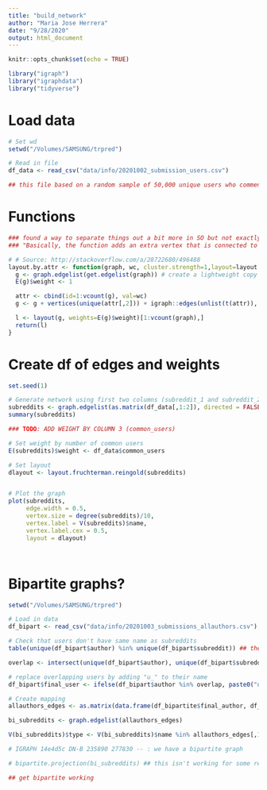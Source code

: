 ```yaml
---
title: "build_network"
author: "Maria Jose Herrera"
date: "9/28/2020"
output: html_document
---
```


```r
knitr::opts_chunk$set(echo = TRUE)
```

```r
library("igraph")
library("igraphdata")
library("tidyverse")
```


# Load data
```r
# Set wd
setwd("/Volumes/SAMSUNG/trpred")

# Read in file
df_data <- read_csv("data/info/20201002_submission_users.csv")

## this file based on a random sample of 50,000 unique users who commented, across all the subreddits

```

# Functions
```r
### found a way to separate things out a bit more in SO but not exactly sure how it does so....leaving it here for now
### "Basically, the function adds an extra vertex that is connected to all vertices belonging to the same community. The layout is calculated based on the new graph. Since each community is now connected by a common vertex, they tend to cluster together."

# # Source: http://stackoverflow.com/a/28722680/496488
layout.by.attr <- function(graph, wc, cluster.strength=1,layout=layout.auto) {
  g <- graph.edgelist(get.edgelist(graph)) # create a lightweight copy of graph w/o the attributes.
  E(g)$weight <- 1

  attr <- cbind(id=1:vcount(g), val=wc)
  g <- g + vertices(unique(attr[,2])) + igraph::edges(unlist(t(attr)), weight=cluster.strength)

  l <- layout(g, weights=E(g)$weight)[1:vcount(graph),]
  return(l)
}

```


# Create df of edges and weights

```r
set.seed(1)

# Generate network using first two columns (subreddit_1 and subreddit_2)
subreddits <- graph.edgelist(as.matrix(df_data[,1:2]), directed = FALSE) # Note that while above I created a new object that was the matrix and then created the graph, that's not necessary; you can have that step simply as a nested operation within the parentheses
summary(subreddits)

### TODO: ADD WEIGHT BY COLUMN 3 (common_users)

# Set weight by number of common users
E(subreddits)$weight <- df_data$common_users

# Set layout
dlayout <- layout.fruchterman.reingold(subreddits)


# Plot the graph
plot(subreddits, 
     edge.width = 0.5, 
     vertex.size = degree(subreddits)/10, 
     vertex.label = V(subreddits)$name,
     vertex.label.cex = 0.5,
     layout = dlayout)




```

# Bipartite graphs?

```r
setwd("/Volumes/SAMSUNG/trpred")

# Load in data
df_bipart <- read_csv("data/info/20201003_submissions_allauthors.csv")

# Check that users don't have same name as subreddits
table(unique(df_bipart$author) %in% unique(df_bipart$subreddit)) ## there are some overlaps

overlap <- intersect(unique(df_bipart$author), unique(df_bipart$subreddit)) 

# replace overlapping users by adding "u_" to their name
df_bipart$final_user <- ifelse(df_bipart$author %in% overlap, paste0("u_", df_bipart$author), df_bipart$author)

``` 

```r
# Create mapping
allauthors_edges <- as.matrix(data.frame(df_bipartite$final_author, df_bipartitle$subreddit))

bi_subreddits <- graph.edgelist(allauthors_edges)

V(bi_subreddits)$type <- V(bi_subreddits)$name %in% allauthors_edges[,1]

# IGRAPH 14e4d5c DN-B 235890 277830 -- : we have a bipartite graph

# bipartite.projection(bi_subreddits) ## this isn't working for some reason so check to see where subreddits are connected to eachother directly

## get bipartite working

```


